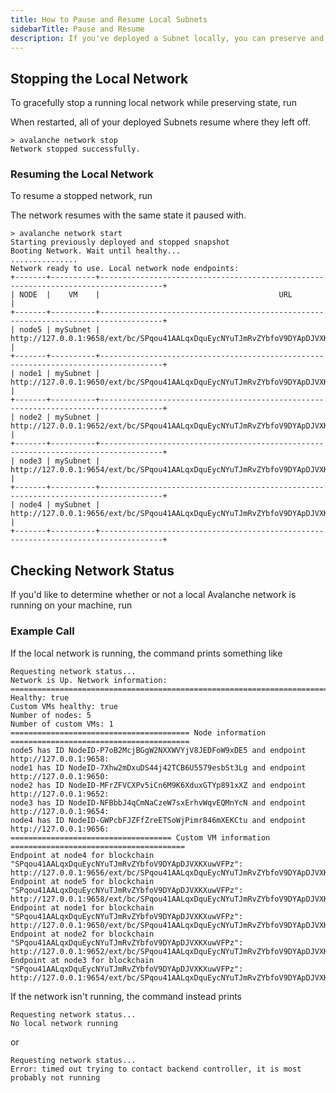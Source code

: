 ```yaml
---
title: How to Pause and Resume Local Subnets
sidebarTitle: Pause and Resume
description: If you've deployed a Subnet locally, you can preserve and restore the state of your deployed Subnets.
---
```


Stopping the Local Network[​](#stopping-the-local-network "Direct link to heading")
-----------------------------------------------------------------------------------

To gracefully stop a running local network while preserving state, run

When restarted, all of your deployed Subnets resume where they left off.

```
> avalanche network stop
Network stopped successfully.
```

### Resuming the Local Network[​](#resuming-the-local-network "Direct link to heading")

To resume a stopped network, run

The network resumes with the same state it paused with.

```
> avalanche network start
Starting previously deployed and stopped snapshot
Booting Network. Wait until healthy...
...............
Network ready to use. Local network node endpoints:
+-------+----------+------------------------------------------------------------------------------------+
| NODE  |    VM    |                                        URL                                         |
+-------+----------+------------------------------------------------------------------------------------+
| node5 | mySubnet | http://127.0.0.1:9658/ext/bc/SPqou41AALqxDquEycNYuTJmRvZYbfoV9DYApDJVXKXuwVFPz/rpc |
+-------+----------+------------------------------------------------------------------------------------+
| node1 | mySubnet | http://127.0.0.1:9650/ext/bc/SPqou41AALqxDquEycNYuTJmRvZYbfoV9DYApDJVXKXuwVFPz/rpc |
+-------+----------+------------------------------------------------------------------------------------+
| node2 | mySubnet | http://127.0.0.1:9652/ext/bc/SPqou41AALqxDquEycNYuTJmRvZYbfoV9DYApDJVXKXuwVFPz/rpc |
+-------+----------+------------------------------------------------------------------------------------+
| node3 | mySubnet | http://127.0.0.1:9654/ext/bc/SPqou41AALqxDquEycNYuTJmRvZYbfoV9DYApDJVXKXuwVFPz/rpc |
+-------+----------+------------------------------------------------------------------------------------+
| node4 | mySubnet | http://127.0.0.1:9656/ext/bc/SPqou41AALqxDquEycNYuTJmRvZYbfoV9DYApDJVXKXuwVFPz/rpc |
+-------+----------+------------------------------------------------------------------------------------+
```

Checking Network Status[​](#checking-network-status "Direct link to heading")
-----------------------------------------------------------------------------

If you'd like to determine whether or not a local Avalanche network is running on your machine, run

### Example Call[​](#example-call "Direct link to heading")

If the local network is running, the command prints something like

```
Requesting network status...
Network is Up. Network information:
==================================================================================================
Healthy: true
Custom VMs healthy: true
Number of nodes: 5
Number of custom VMs: 1
======================================== Node information ========================================
node5 has ID NodeID-P7oB2McjBGgW2NXXWVYjV8JEDFoW9xDE5 and endpoint http://127.0.0.1:9658:
node1 has ID NodeID-7Xhw2mDxuDS44j42TCB6U5579esbSt3Lg and endpoint http://127.0.0.1:9650:
node2 has ID NodeID-MFrZFVCXPv5iCn6M9K6XduxGTYp891xXZ and endpoint http://127.0.0.1:9652:
node3 has ID NodeID-NFBbbJ4qCmNaCzeW7sxErhvWqvEQMnYcN and endpoint http://127.0.0.1:9654:
node4 has ID NodeID-GWPcbFJZFfZreETSoWjPimr846mXEKCtu and endpoint http://127.0.0.1:9656:
==================================== Custom VM information =======================================
Endpoint at node4 for blockchain "SPqou41AALqxDquEycNYuTJmRvZYbfoV9DYApDJVXKXuwVFPz": http://127.0.0.1:9656/ext/bc/SPqou41AALqxDquEycNYuTJmRvZYbfoV9DYApDJVXKXuwVFPz/rpc
Endpoint at node5 for blockchain "SPqou41AALqxDquEycNYuTJmRvZYbfoV9DYApDJVXKXuwVFPz": http://127.0.0.1:9658/ext/bc/SPqou41AALqxDquEycNYuTJmRvZYbfoV9DYApDJVXKXuwVFPz/rpc
Endpoint at node1 for blockchain "SPqou41AALqxDquEycNYuTJmRvZYbfoV9DYApDJVXKXuwVFPz": http://127.0.0.1:9650/ext/bc/SPqou41AALqxDquEycNYuTJmRvZYbfoV9DYApDJVXKXuwVFPz/rpc
Endpoint at node2 for blockchain "SPqou41AALqxDquEycNYuTJmRvZYbfoV9DYApDJVXKXuwVFPz": http://127.0.0.1:9652/ext/bc/SPqou41AALqxDquEycNYuTJmRvZYbfoV9DYApDJVXKXuwVFPz/rpc
Endpoint at node3 for blockchain "SPqou41AALqxDquEycNYuTJmRvZYbfoV9DYApDJVXKXuwVFPz": http://127.0.0.1:9654/ext/bc/SPqou41AALqxDquEycNYuTJmRvZYbfoV9DYApDJVXKXuwVFPz/rpc
```

If the network isn't running, the command instead prints

```
Requesting network status...
No local network running
```

or

```
Requesting network status...
Error: timed out trying to contact backend controller, it is most probably not running

```
